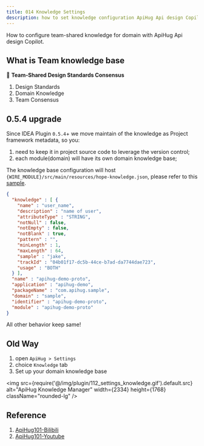 ```yaml
---
title: 014 Knowledge Settings
description: how to set knowledge configuration ApiHug Api design Copilot.
---
```


How to configure team-shared knowledge for domain with ApiHug Api design Copilot.

## What is Team knowledge base

🎁 **Team-Shared Design Standards Consensus**

1. Design Standards
2. Domain Knowledge
3. Team Consensus


## 0.5.4 upgrade

Since IDEA Plugin `0.5.4`+  we move maintain of the knowledge as Project framework metadata, so you:

1. need to keep it in project source code to leverage the version control;
2. each module(domain) will have its own domain knowledge base;

The knowledge base configuration will host `{WIRE_MODULE}/src/main/resources/hope-knowledge.json`, please refer to this [sample](https://github.com/apihug/apihug-demo/blob/main/apihug-demo-proto/src/main/resources/hope-knowledge.json).

```json
{
  "knowledge" : [ {
    "name" : "user_name",
    "description" : "name of user",
    "attributeType" : "STRING",
    "notNull" : false,
    "notEmpty" : false,
    "notBlank" : true,
    "pattern" : "",
    "minLength" : 1,
    "maxLength" : 64,
    "sample" : "jake",
    "trackId" : "04b01f17-dc5b-44ce-b7ad-da7744dae723",
    "usage" : "BOTH"
  } ],
  "name" : "apihug-demo-proto",
  "application" : "apihug-demo",
  "packageName" : "com.apihug.sample",
  "domain" : "sample",
  "identifier" : "apihug-demo-proto",
  "module" : "apihug-demo-proto"
}
```

All other behavior keep same!


## Old Way

1. open `ApiHug > Settings`
2. choice `Knowledge` tab
3. Set up your domain knowledge base

<img src={require('@/img/plugin/112_settings_knowledge.gif').default.src} alt="ApiHug Knowledge Manager" width={2334} height={1768} className="rounded-lg" />

## Reference

1. [ApiHug101-Bilibili](https://space.bilibili.com/666522636)
2. [ApiHug101-Youtube](https://youtube.com/@ApiHug?si=C1yw0poHA01zbmyj)
